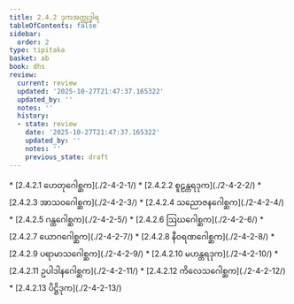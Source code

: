 ```yaml
---
title: 2.4.2 ဒုကအတ္ထုဒ္ဓါရ
tableOfContents: false
sidebar:
  order: 2
type: tipitaka
basket: ab
book: dhs
review:
  current: review
  updated: '2025-10-27T21:47:37.165322'
  updated_by: ''
  notes: ''
  history:
  - state: review
    date: '2025-10-27T21:47:37.165322'
    updated_by: ''
    notes: ''
    previous_state: draft
---
```



<ReviewStatus review={frontmatter.review} showDetails={true} />

<HypothesisAnnotation frontmatter={frontmatter} />

<DynamicBreadcrumb />



<TableOfContents book="dhs" section="2.4.2">
* [2.4.2.1 ဟေတုဂေါစ္ဆက](./2-4-2-1/)
* [2.4.2.2 စူဠန္တရဒုက](./2-4-2-2/)
* [2.4.2.3 အာသဝဂေါစ္ဆက](./2-4-2-3/)
* [2.4.2.4 သညောဇနဂေါစ္ဆက](./2-4-2-4/)
* [2.4.2.5 ဂန္ထဂေါစ္ဆက](./2-4-2-5/)
* [2.4.2.6 ဩဃဂေါစ္ဆက](./2-4-2-6/)
* [2.4.2.7 ယောဂဂေါစ္ဆက](./2-4-2-7/)
* [2.4.2.8 နီဝရဏဂေါစ္ဆက](./2-4-2-8/)
* [2.4.2.9 ပရာမာသဂေါစ္ဆက](./2-4-2-9/)
* [2.4.2.10 မဟန္တရဒုက](./2-4-2-10/)
* [2.4.2.11 ဥပါဒါနဂေါစ္ဆက](./2-4-2-11/)
* [2.4.2.12 ကိလေသဂေါစ္ဆက](./2-4-2-12/)
* [2.4.2.13 ပိဋ္ဌိဒုက](./2-4-2-13/)
</TableOfContents>